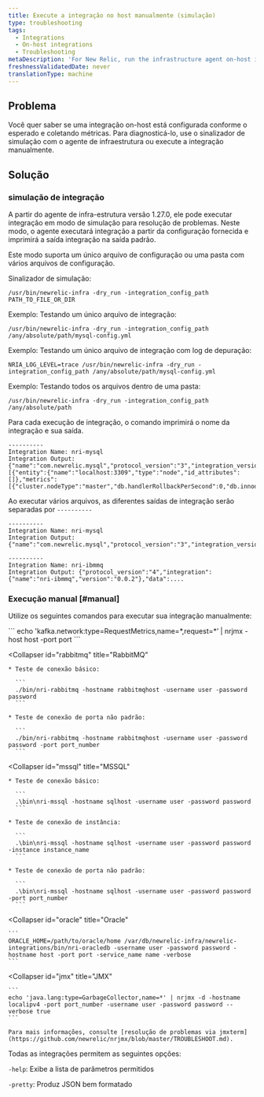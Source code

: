 ```yaml
---
title: Execute a integração no host manualmente (simulação)
type: troubleshooting
tags:
  - Integrations
  - On-host integrations
  - Troubleshooting
metaDescription: 'For New Relic, run the infrastructure agent on-host integrations manually (dry-run).'
freshnessValidatedDate: never
translationType: machine
---
```


## Problema

Você quer saber se uma integração on-host está configurada conforme o esperado e coletando métricas. Para diagnosticá-lo, use o sinalizador de simulação com o agente de infraestrutura ou execute a integração manualmente.

## Solução

### simulação de integração

A partir do agente de infra-estrutura versão 1.27.0, ele pode executar integração em modo de simulação para resolução de problemas. Neste modo, o agente executará integração a partir da configuração fornecida e imprimirá a saída integração na saída padrão.

Este modo suporta um único arquivo de configuração ou uma pasta com vários arquivos de configuração.

Sinalizador de simulação:

```
/usr/bin/newrelic-infra -dry_run -integration_config_path PATH_TO_FILE_OR_DIR
```

Exemplo: Testando um único arquivo de integração:

```
/usr/bin/newrelic-infra -dry_run -integration_config_path /any/absolute/path/mysql-config.yml 
```

Exemplo: Testando um único arquivo de integração com log de depuração:

```
NRIA_LOG_LEVEL=trace /usr/bin/newrelic-infra -dry_run -integration_config_path /any/absolute/path/mysql-config.yml 
```

Exemplo: Testando todos os arquivos dentro de uma pasta:

```
/usr/bin/newrelic-infra -dry_run -integration_config_path /any/absolute/path 
```

Para cada execução de integração, o comando imprimirá o nome da integração e sua saída.

```
----------
Integration Name: nri-mysql
Integration Output: {"name":"com.newrelic.mysql","protocol_version":"3","integration_version":"1.8.0","data":[{"entity":{"name":"localhost:3309","type":"node","id_attributes":[]},"metrics":[{"cluster.nodeType":"master","db.handlerRollbackPerSecond":0,"db.innodb.bufferPoolPagesData":1139,"db.innodb.bufferPoolPagesFree":7049,"db.innodb.bufferPoolPagesTotal":8192,"db.innodb.dataReadBytesPerSecond":0,"db.innodb.dataWrittenBytesPerSecond":0,"db.innodb.logWaitsPerSecond":0,"db.innodb.rowLockCurrentWaits"...
```

Ao executar vários arquivos, as diferentes saídas de integração serão separadas por `----------`

```
----------
Integration Name: nri-mysql
Integration Output: {"name":"com.newrelic.mysql","protocol_version":"3","integration_version":"1.8.0","data":...

----------
Integration Name: nri-ibmmq
Integration Output: {"protocol_version":"4","integration":{"name":"nri-ibmmq","version":"0.0.2"},"data":....
```

### Execução manual [#manual]

Utilize os seguintes comandos para executar sua integração manualmente:

<CollapserGroup>
  <Collapser
    id="kafka"
    title="Kafka"
  >
    ```
    echo 'kafka.network:type=RequestMetrics,name=*,request=*’ | nrjmx -host host -port port
    ```
  </Collapser>

  <Collapser
    id="rabbitmq"
    title="RabbitMQ"
  >
    * Teste de conexão básico:

      ```
      ./bin/nri-rabbitmq -hostname rabbitmqhost -username user -password password
      ```

    * Teste de conexão de porta não padrão:

      ```
      ./bin/nri-rabbitmq -hostname rabbitmqhost -username user -password password -port port_number
      ```
  </Collapser>

  <Collapser
    id="mssql"
    title="MSSQL"
  >
    * Teste de conexão básico:

      ```
      .\bin\nri-mssql -hostname sqlhost -username user -password password
      ```

    * Teste de conexão de instância:

      ```
      .\bin\nri-mssql -hostname sqlhost -username user -password password -instance instance_name
      ```

    * Teste de conexão de porta não padrão:

      ```
      .\bin\nri-mssql -hostname sqlhost -username user -password password -port port_number
      ```
  </Collapser>

  <Collapser
    id="oracle"
    title="Oracle"
  >
    ```
    ORACLE_HOME=/path/to/oracle/home /var/db/newrelic-infra/newrelic-integrations/bin/nri-oracledb -username user -password password -hostname host -port port -service_name name -verbose
    ```
  </Collapser>

  <Collapser
    id="jmx"
    title="JMX"
  >
    ```
    echo 'java.lang:type=GarbageCollector,name=*' | nrjmx -d -hostname localipv4 -port port_number -username user -password password --verbose true
    ```

    Para mais informações, consulte [resolução de problemas via jmxterm](https://github.com/newrelic/nrjmx/blob/master/TROUBLESHOOT.md).
  </Collapser>
</CollapserGroup>

Todas as integrações permitem as seguintes opções:

`-help`: Exibe a lista de parâmetros permitidos

`-pretty`: Produz JSON bem formatado